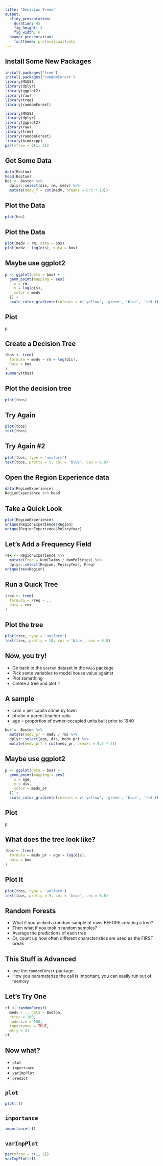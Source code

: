 ```yaml
---
title: "Decision Trees"
output:
  slidy_presentation:
    duration: 45
    fig_height: 3
    fig_width: 6
  beamer_presentation:
    fonttheme: professionalfonts
---
```




## Install Some New Packages
```r
install.packages('tree')
install.packages('randomForest')
library(MASS)
library(dplyr)
library(ggplot2)
library(raw)
library(tree)
library(randomForest)
```
```r
library(MASS)
library(dplyr)
library(ggplot2)
library(raw)
library(tree)
library(randomForest)
library(bindrcpp)
par(mfrow = c(1, 1))
```



## Get Some Data
```r
data(Boston)
head(Boston)
bos <- Boston %>% 
  dplyr::select(dis, rm, medv) %>% 
  mutate(medv_f = cut(medv, breaks = 0:5 * 10))
```



## Plot the Data
```r
plot(bos)
```



## Plot the Data
```r
plot(medv ~ rm, data = bos)
plot(medv ~ log(dis), data = bos)
```



## Maybe use ggplot2
```r
p <- ggplot(data = bos) +
  geom_point(mapping = aes(
    x = rm, 
    y = log(dis),
    color = medv
  )) +
  scale_color_gradientn(colours = c('yellow', 'green', 'blue', 'red'))
```



## Plot
```r
p
```



## Create a Decision Tree
```r
tbos <- tree(
  formula = medv ~ rm + log(dis),
  data = bos
)
summary(tbos)
```



## Plot the decision tree
```r
plot(tbos)
```



## Try Again
```r
plot(tbos)
text(tbos)
```



## Try Again #2
```r
plot(tbos, type = 'uniform')
text(tbos, pretty = 5, col = 'blue', cex = 0.8)
```



## Open the Region Experience data
```r
data(RegionExperience)
RegionExperience %>% head
```



## Take a Quick Look
```r
plot(RegionExperience)
unique(RegionExperience$Region)
unique(RegionExperience$PolicyYear)
```



## Let's Add a Frequency Field
```r
rex <- RegionExperience %>% 
  mutate(Freq = NumClaims / NumPolicies) %>% 
  dplyr::select(Region, PolicyYear, Freq)
unique(rex$Region)
```



## Run a Quick Tree
```r
trex <- tree(
  formula = Freq ~ .,
  data = rex
)
```



## Plot the tree
```r
plot(trex, type = 'uniform')
text(trex, pretty = 10, col = 'blue', cex = 0.8)
```



## Now, you try!
* Go back to the `Boston` dataset in the `MASS` package
* Pick some variables to model house value against
* Plot something
* Create a tree and plot it



## A sample
* crim = per capita crime by town
* ptratio = parent teacher ratio
* age = proportion of owner-occupied units built prior to 1940
```r
bos <- Boston %>% 
  mutate(medv_pr = medv / rm) %>% 
  dplyr::select(age, dis, medv_pr) %>% 
  mutate(medv_prf = cut(medv_pr, breaks = 0:5 * 2))
```



## Maybe use ggplot2
```r
p <- ggplot(data = bos) +
  geom_point(mapping = aes(
    x = age, 
    y = dis,
    color = medv_pr
  )) +
  scale_color_gradientn(colours = c('yellow', 'green', 'blue', 'red'))
```


## Plot
```r
p
```



## What does the tree look like?
```r
tbos <- tree(
  formula = medv_pr ~ age + log(dis),
  data = bos
)
```



## Plot It
```r
plot(tbos, type = 'uniform')
text(tbos, pretty = 5, col = 'blue', cex = 0.8)
```



## Random Forests
* What if you picked a random sample of rows BEFORE creating a tree?
* Then what if you took n random samples?
* Average the predictions of each tree
* Or, count up how often different characteristics are used as the FIRST break



## This Stuff is Advanced
* use the `randomForest` package
* How you parameterize the call is important, you can easily run out of memory



## Let's Try One
```r
rf <- randomForest(
  medv ~ ., data = Boston, 
  ntree = 100,
  nodesize = 100,
  importance = TRUE,
  mtry = 3)
rf
```



## Now what?
* `plot`
* `importance`
* `varImpPlot`
* `predict`



## `plot`
```r
plot(rf)
```


## `importance`
```r
importance(rf)
```


## `varImpPlot`
```r
par(mfrow = c(1, 2))
varImpPlot(rf)
```


